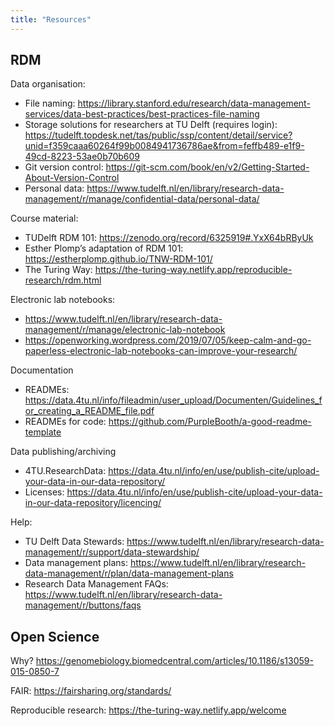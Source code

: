 ```yaml
---
title: "Resources"
---
```


## RDM

Data organisation:

- File naming: <https://library.stanford.edu/research/data-management-services/data-best-practices/best-practices-file-naming>
- Storage solutions for researchers at TU Delft (requires login): <https://tudelft.topdesk.net/tas/public/ssp/content/detail/service?unid=f359caaa60264f99b0084941736786ae&from=feffb489-e1f9-49cd-8223-53ae0b70b609>
- Git version control: <https://git-scm.com/book/en/v2/Getting-Started-About-Version-Control>
- Personal data: <https://www.tudelft.nl/en/library/research-data-management/r/manage/confidential-data/personal-data/>

Course material:

- TUDelft RDM 101: <https://zenodo.org/record/6325919#.YxX64bRByUk>
- Esther Plomp's adaptation of RDM 101: <https://estherplomp.github.io/TNW-RDM-101/>
- The Turing Way: <https://the-turing-way.netlify.app/reproducible-research/rdm.html>

Electronic lab notebooks: 

- <https://www.tudelft.nl/en/library/research-data-management/r/manage/electronic-lab-notebook>
- <https://openworking.wordpress.com/2019/07/05/keep-calm-and-go-paperless-electronic-lab-notebooks-can-improve-your-research/>

Documentation

- READMEs: <https://data.4tu.nl/info/fileadmin/user_upload/Documenten/Guidelines_for_creating_a_README_file.pdf>
- READMEs for code: <https://github.com/PurpleBooth/a-good-readme-template>

Data publishing/archiving

- 4TU.ResearchData: <https://data.4tu.nl/info/en/use/publish-cite/upload-your-data-in-our-data-repository/>
- Licenses: <https://data.4tu.nl/info/en/use/publish-cite/upload-your-data-in-our-data-repository/licencing/>

Help:

- TU Delft Data Stewards: <https://www.tudelft.nl/en/library/research-data-management/r/support/data-stewardship/>
- Data management plans: <https://www.tudelft.nl/en/library/research-data-management/r/plan/data-management-plans>
- Research Data Management FAQs: <https://www.tudelft.nl/en/library/research-data-management/r/buttons/faqs>

## Open Science

Why? <https://genomebiology.biomedcentral.com/articles/10.1186/s13059-015-0850-7>

FAIR: <https://fairsharing.org/standards/>

Reproducible research: <https://the-turing-way.netlify.app/welcome>